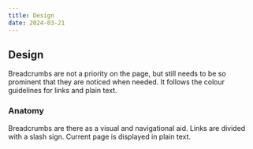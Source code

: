 ```yaml
---
title: Design
date: 2024-03-21
---
```


## Design
Breadcrumbs are not a priority on the page, but still needs to be so prominent that they are noticed when needed. It follows the colour guidelines for links and plain text.

### Anatomy
Breadcrumbs are there as a visual and navigational aid. Links are divided with a slash sign. Current page is displayed in plain text. 

<Figma node="1140-3582" caption="The anatomy of breadcrumbs" />
